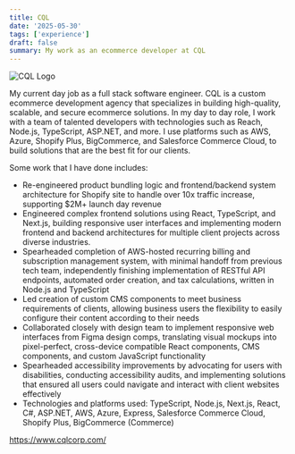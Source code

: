 ```yaml
---
title: CQL
date: '2025-05-30'
tags: ['experience']
draft: false
summary: My work as an ecommerce developer at CQL
---
```


![CQL Logo](/static/images/CQL-Logo.png)

My current day job as a full stack software engineer. CQL is a custom ecommerce development agency that specializes in building high-quality, scalable, and secure ecommerce solutions.
In my day to day role, I work with a team of talented developers with technologies such as Reach, Node.js, TypeScript, ASP.NET, and more.
I use platforms such as AWS, Azure, Shopify Plus, BigCommerce, and Salesforce Commerce Cloud, to build solutions that are the best fit for our clients.

Some work that I have done includes:

- Re-engineered product bundling logic and frontend/backend system architecture for Shopify site to handle over 10x traffic increase, supporting $2M+ launch day revenue
- Engineered complex frontend solutions using React, TypeScript, and Next.js, building responsive user interfaces and implementing modern frontend and backend architectures for multiple client projects across diverse industries.
- Spearheaded completion of AWS-hosted recurring billing and subscription management system, with minimal handoff from previous tech team, independently finishing implementation of RESTful API endpoints, automated order creation, and tax calculations, written in Node.js and TypeScript
- Led creation of custom CMS components to meet business requirements of clients, allowing business users the flexibility to easily configure their content according to their needs
- Collaborated closely with design team to implement responsive web interfaces from Figma design comps, translating visual mockups into pixel-perfect, cross-device compatible React components, CMS components, and custom JavaScript functionality
- Spearheaded accessibility improvements by advocating for users with disabilities, conducting accessibility audits, and implementing solutions that ensured all users could navigate and interact with client websites effectively
- Technologies and platforms used: TypeScript, Node.js, Next.js, React, C#, ASP.NET, AWS, Azure, Express, Salesforce Commerce Cloud, Shopify Plus, BigCommerce (Commerce)

https://www.cqlcorp.com/
